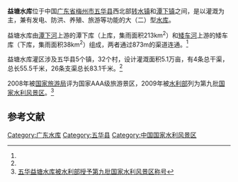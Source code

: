 {{Infobox Reservoir | 
|name                     = 益塘水库
|nickname                 = 
|image                    = 
|image_caption            = 
|map                      = 
|map_caption              = 
|pushpin_map              = China
|pushpin_map_caption      = 益塘水库在中国的位置
|code                     = BHE10100012
|class                    = 大（二）型[[水库|水库]]
|location_of_reservoir    = [[广东省|广东省]][[梅州市|梅州市]][[五华县|五华县]]
|location_of_dam          = [[转水镇|转水镇]]
|inflow                   = 
|outflow                  = 
|catchment_area           = 251
|reservoir_area           = 
|mean_depth               = 
|maximum_depth            = 
|flood_level              = 
|normal_water_level       = 153.0
|dead_water_level         = 
|water_quality            = 
|island                   = 15个
|maximum_storage_capacity = 1.65亿
|normal_storage_capacity  = 
|dead_storage_capacity    = 
|type_of_dam              = 均质土坝
|elevation_of_dam         = 159.30
|height_of_dam            = 42
|length_of_dam            = 
|width_of_dam             = 6
|installed_capacity       = 
|irrigated_area           = 5.1万亩
|start                    = 1971年
|complete                 = 1974年
|cost                     = 
|emigrate                 = 
|latd = 23
|latm = 57
|lats = 00
|latNS = N
|longd = 115
|longm = 37
|longs = 05
|longEW = E
|website = 
|footnotes = <ref>{{Cite web |url=http://www.tsdh.net/%E6%B0%B4%E5%88%A9%E6%96%87%E7%8C%AE%E6%B1%87%E7%BC%96/PDF%E6%96%87%E6%A1%A3/%E4%B8%AD%E5%9B%BD%E6%B0%B4%E5%BA%93%E5%90%8D%E7%A7%B0%E4%BB%A3%E7%A0%81.pdf |title=中国水库名称代码 |accessdate=2020-09-15 |archive-date=2015-05-05 |archive-url=https://web.archive.org/web/20150505182029/http://www.tsdh.net/%E6%B0%B4%E5%88%A9%E6%96%87%E7%8C%AE%E6%B1%87%E7%BC%96/PDF%E6%96%87%E6%A1%A3/%E4%B8%AD%E5%9B%BD%E6%B0%B4%E5%BA%93%E5%90%8D%E7%A7%B0%E4%BB%A3%E7%A0%81.pdf |dead-url=yes }}</ref><ref>{{cite journal |title=五华县益塘水库主坝坝后坡出现湿润的原因分析及处理措施 |author= |journal= |year= |volume= |issue= |pages= |url=http://www.jianshe99.com/html/2007/4/li7758826161470023048.html }}</ref><ref>{{cite journal |title=湖光山色醉游人 |author=缪德良，张茂泉 |journal=源流 |year=2000 |volume= |issue=5 |pages= |url=http://www.cqvip.com/qk/81196x/2000005/1000705264.html }}</ref><ref name="戴俊浩">{{cite journal |title=五华县益塘水库灌区改造 |author=戴俊浩 |journal=广东建材 |year=2007 |volume= |issue=10 |pages=186-187 |url=http://www.cqvip.com/qk/87751x/200710/25530124.html }}</ref><ref name="叶佑芳">{{cite journal|title=益塘连通水库的调洪演算|author=叶佑芳，张开林|journal=广东水利水电|year=2003|volume=|issue=5|pages=38|url=http://www.lw23.com/pdf_5ffb014a-524f-4dad-9c43-bb610256662e/lunwen.pdf}}{{Dead link|date=2018年6月 |bot=InternetArchiveBot |fix-attempted=no }}</ref>
}}
<mapframe latitude="23.9528" longitude="115.591" zoom="12" width="280" height="300" align="right" />
'''益塘水库'''位于中国[[广东省|广东省]][[梅州市|梅州市]][[五华县|五华县]]西北部[[转水镇|转水镇]]和[[潭下镇|潭下镇]]之间，是以灌溉为主，兼有发电、防洪、养殖、旅游等功能的大（二）型[[水库|水库]]。

益塘水库由[[潭下河|潭下河]]上游的潭下库（上库，集雨面积213km<sup>2</sup>）和[[矮车河|矮车河]]上游的矮车库（下库，集雨面积38km<sup>2</sup>）组成，两者通过873m的渠道连通。<ref name="叶佑芳"/>

益塘水库灌区涉及五华县5个镇，32个村，设计灌溉面积5.1万亩，有4条总干渠，总长55.5千米，26条支渠总长83.1千米。<ref name="戴俊浩"/>

2008年被[[国家旅游局|国家旅游局]]评为国家AAA级旅游景区，2009年被[[水利部|水利部]]列为第九批[[国家水利风景区|国家水利风景区]]。<ref>[http://www.gdwater.gov.cn/yewuzhuanji/shuitubaochi/slfjq/200910/t20091022_27239.htm 五华益塘水库被水利部授予第九批国家水利风景区称号]{{Dead link|date=2018年6月 |bot=InternetArchiveBot |fix-attempted=no }}</ref>

==参考文献==
{{reflist}}
{{DEFAULTSORT:Y益}}
{{Reservoirs of Guangdong}}
[[Category:广东水库|Category:广东水库]]
[[Category:五华县|Category:五华县]]
[[Category:中国国家水利风景区|Category:中国国家水利风景区]]